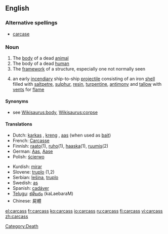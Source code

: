 ==English==

===Alternative spellings===
* [[carcase]]

===Noun===
{{en-noun|es}}

# The [[body]] of a dead [[animal]]
# The body of a dead [[human]]
# The [[framework]] of a structure, especially one not normally seen
# {{nautical}} an early [[incendiary]] ship-to-ship [[projectile]] consisting of an iron [[shell]] filled with [[saltpetre]], [[sulphur]], [[resin]], [[turpentine]], [[antimony]] and [[tallow]] with [[vent]]s for [[flame]]

====Synonyms====
* see [[Wikisaurus:body]], [[Wikisaurus:corpse]]

====Translations====
{{trans-top|dead animal}}
* Dutch: [[karkas]] {{n}}, [[kreng]] {{n}}, [[aas]] {{n}} (when used as [[bait]])
* French: [[Carcasse]] {{m}}
* Finnish: [[raato]](1), [[ruho]](1), [[haaska]](1), [[ruumis]](2)
* German: [[Aas]], [[Aase]]
* Polish: [[ścierwo]] {{n}}
{{trans-mid}}
* Kurdish: [[mirar]]
* Slovene: [[truplo]] {{n}} (1,2)
* Serbian: [[lešina]], [[truplo]]
* Swedish: [[as]] {{n}}
* Spanish: [[cadáver]]
* [[Telugu]]: [[కళేబరం]] (kaLaebaraM)
* Chinese: 屍體
{{trans-bottom}}

[[Category:Death]]

[[el:carcass]]
[[fr:carcass]]
[[ko:carcass]]
[[io:carcass]]
[[ru:carcass]]
[[fi:carcass]]
[[vi:carcass]]
[[zh:carcass]]